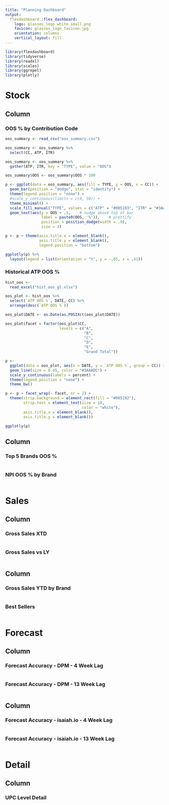 ```yaml
---
title: "Planning Dashboard"
output: 
  flexdashboard::flex_dashboard:
    logo: glasses_logo_white_small.png
    favicon: glasses_logo_favicon.jpg
    orientation: columns
    vertical_layout: fill
---
```




```r
library(flexdashboard)
library(tidyverse)
library(readxl)
library(scales)
library(ggrepel)
library(plotly)
```

Stock
=======================================================================

Column {data-width=850}
-----------------------------------------------------------------------

### OOS % by Contribution Code

```r
oos_summary <- read_csv("oos_summary.csv")

oos_summary <- oos_summary %>%
  select(CC, ATP, ITR)

oos_summary <- oos_summary %>%
  gather(ATP, ITR, key = "TYPE", value = "OOS")

oos_summary$OOS <- oos_summary$OOS * 100

p <- ggplot(data = oos_summary, aes(fill = TYPE, y = OOS, x = CC)) +
  geom_bar(position = "dodge", stat = "identity") +
  theme(legend.position = "none") +
  #scale_y_continuous(limits = c(0, 50)) +
  theme_minimal() +
  scale_fill_manual("TYPE", values = c("ATP" = "#005193", "ITR" = "#3AAADC")) +
  geom_text(aes(y = OOS + .5,    # nudge above top of bar
                label = paste0(OOS, '%')),    # prettify
                position = position_dodge(width = .9), 
                size = 3)

p <- p + theme(axis.title.x = element_blank(),
               axis.title.y = element_blank(),
               legend.position = "bottom")

ggplotly(p) %>%
  layout(legend = list(orientation = "h", y = -.05, x = .41))

```

### Historical ATP OOS %

```r
hist_oos <-
  read_excel("hist_oos_gl.xlsx")

oos_plot <- hist_oos %>%
  select(`ATP OOS %`, DATE, CC) %>%
  arrange(desc(`ATP OOS %`))

oos_plot$DATE <- as.Date(as.POSIXct(oos_plot$DATE))

oos_plot$facet = factor(oos_plot$CC,
                        levels = c("A",
                                   "B",
                                   "C",
                                   "D",
                                   "E",
                                   "Grand Total"))

p <-
  ggplot(data = oos_plot, aes(x = DATE, y = `ATP OOS %`, group = CC)) +
  geom_line(size = 0.45, color = "#3AAADC") +
  scale_y_continuous(labels = percent) +
  theme(legend.position = "none") +
  theme_bw()

p <- p + facet_wrap(~ facet, nr = 2) +
  theme(strip.background = element_rect(fill = "#005192"),
        strip.text = element_text(size = 10,
                                  color = "white"),
        axis.title.x = element_blank(),
        axis.title.y = element_blank())

ggplotly(p)

```

Column {.tabset}
-----------------------------------------------------------------------

### Top 5 Brands OOS %

```r

```

### NPI OOS % by Brand

```r

```

Sales
=======================================================================

Column {data-width=650}
-----------------------------------------------------------------------

### Gross Sales XTD

```r

```

### Gross Sales vs LY

```r

```

Column {.tabset}
-----------------------------------------------------------------------

### Gross Sales YTD by Brand

```r

```

### Best Sellers

```r

```

Forecast
=======================================================================

Column {data-width=500}
-----------------------------------------------------------------------

### Forecast Accuracy - DPM - 4 Week Lag

```r

```

### Forecast Accuracy - DPM - 13 Week Lag

```r

```

Column {data-width=500}
-----------------------------------------------------------------------

### Forecast Accuracy - isaiah.io - 4 Week Lag

```r

```

### Forecast Accuracy - isaiah.io - 13 Week Lag

```r

```

Detail
=======================================================================

Column {data-width=1000}
-----------------------------------------------------------------------

### UPC Level Detail

```r

```


